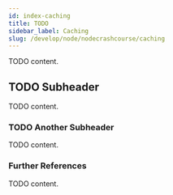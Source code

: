 ```yaml
---
id: index-caching
title: TODO
sidebar_label: Caching
slug: /develop/node/nodecrashcourse/caching
---
```



TODO content.

## TODO Subheader

TODO content.

### TODO Another Subheader

TODO content.

### Further References

TODO content.
